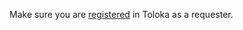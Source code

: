 Make sure you are [registered](https://toloka.ai/en/docs/guide/concepts/access) in Toloka as a requester.
